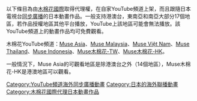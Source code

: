 以下條目為由[[木棉花國際|木棉花國際]]取得代理權，在自家YouTube頻道上架，而且跟隨日本電視台[[同步廣播|同步廣播]]的日本動畫作品。一般支持港澳台，東南亞和南亞大部分17個地區，若作品授權地區其他平台播放，YouTube上該地區可能會無法播放。該YouTube頻道上的動畫作品均可免費觀看。

木棉花YouTube頻道：[https://www.youtube.com/channel/UCGbshtvS9t-8CW11W7TooQg Muse Asia]、[https://www.youtube.com/channel/UC8I6E03SVRqPgAnrlrQfoYg Muse Malaysia]、[https://www.youtube.com/c/MuseVi%E1%BB%87tNam Muse Việt Nam]、[https://www.youtube.com/channel/UCn8hjQOnGYR1AZtYYMYP5jQ Muse Thailand]、[https://www.youtube.com/channel/UCxxnxya_32jcKj4yN1_kD7A Muse Indonesia]、[https://www.youtube.com/channel/UCgdwtyqBunlRb-i-7PnCssQ Muse木棉花-TW]、[https://www.youtube.com/channel/UCOsFUU8EtJGDd6-AouF_MwQ Muse木棉花-HK]。

一般情況下，Muse Asia的可觀看地區是除港澳台之外（14個地區），Muse木棉花-HK是港澳地區可以觀看。

[[Category:YouTube頻道海外同步廣播動畫|Category:YouTube頻道海外同步廣播動畫]]
[[Category:日本的海外聯播動畫|Category:日本的海外聯播動畫]]
[[Category:木棉花國際代理日本動畫作品|Category:木棉花國際代理日本動畫作品]]
